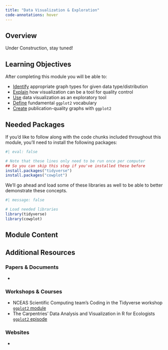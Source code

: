 ```yaml
---
title: "Data Visualization & Exploration"
code-annotations: hover
---
```


## Overview

Under Construction, stay tuned!

## Learning Objectives

After completing this module you will be able to: 

- <u>Identify</u> appropriate graph types for given data type/distribution
- <u>Explain</u> how visualization can be a tool for quality control
- <u>Use</u> data visualization as an exploratory tool
- <u>Define</u> fundamental `ggplot2` vocabulary
- <u>Create</u> publication-quality graphs with `ggplot2`

## Needed Packages

If you'd like to follow along with the code chunks included throughout this module, you'll need to install the following packages:

```r
#| eval: false

# Note that these lines only need to be run once per computer
## So you can skip this step if you've installed these before
install.packages("tidyverse")
install.packages("cowplot")
```

We'll go ahead and load some of these libraries as well to be able to better demonstrate these concepts.

```r
#| message: false

# Load needed libraries
library(tidyverse)
library(cowplot)
```

## Module Content



## Additional Resources

### Papers & Documents

- 

### Workshops & Courses

- NCEAS Scientific Computing team's Coding in the Tidyverse workshop [`ggplot2` module](https://nceas.github.io/scicomp-workshop-tidyverse/visualize.html)
- The Carpentries' Data Analysis and Visualization in R for Ecologists [`ggplot2` episode](https://datacarpentry.org/R-ecology-lesson/04-visualization-ggplot2.html)


### Websites

- 
